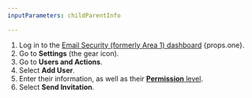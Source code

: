 ```yaml
---
inputParameters: childParentInfo

---
```



1. Log in to the [Email Security (formerly Area 1) dashboard](https://horizon.area1security.com/) {props.one}.
2. Go to **Settings** (the gear icon).
3. Go to **Users and Actions**.
4. Select **Add User**.
5. Enter their information, as well as their [**Permission** level](/email-security/account-setup/permissions/).
6. Select **Send Invitation**.
